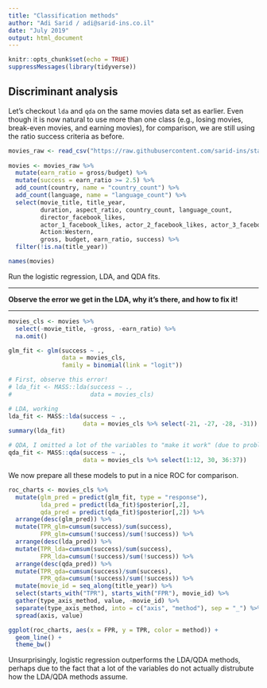 ```yaml
---
title: "Classification methods"
author: "Adi Sarid / adi@sarid-ins.co.il"
date: "July 2019"
output: html_document
---
```


```r
knitr::opts_chunk$set(echo = TRUE)
suppressMessages(library(tidyverse))
```

## Discriminant analysis

Let's checkout `lda` and `qda` on the same movies data set as earlier. Even though it is now natural to use more than one class (e.g., losing movies, break-even movies, and earning movies), for comparison, we are still using the ratio success criteria as before.

```r

movies_raw <- read_csv("https://raw.githubusercontent.com/sarid-ins/statistical_learning_course/master/datasets/scraped_imdb/movie_db_clean.csv", col_types = cols())
 
movies <- movies_raw %>% 
  mutate(earn_ratio = gross/budget) %>% 
  mutate(success = earn_ratio >= 2.5) %>% 
  add_count(country, name = "country_count") %>% 
  add_count(language, name = "language_count") %>% 
  select(movie_title, title_year,
         duration, aspect_ratio, country_count, language_count,
         director_facebook_likes,
         actor_1_facebook_likes, actor_2_facebook_likes, actor_3_facebook_likes,
         Action:Western,
         gross, budget, earn_ratio, success) %>% 
  filter(!is.na(title_year))

names(movies)

```

Run the logistic regression, LDA, and QDA fits.

***

**Observe the error we get in the LDA, why it's there, and how to fix it!**

***

```r
movies_cls <- movies %>% 
  select(-movie_title, -gross, -earn_ratio) %>% 
  na.omit()

glm_fit <- glm(success ~ .,
               data = movies_cls,
               family = binomial(link = "logit"))

# First, observe this error!
# lda_fit <- MASS::lda(success ~ .,
#                      data = movies_cls)

# LDA, working
lda_fit <- MASS::lda(success ~ .,
                     data = movies_cls %>% select(-21, -27, -28, -31))
summary(lda_fit)

# QDA, I omitted a lot of the variables to "make it work" (due to problems inverting matrices)
qda_fit <- MASS::qda(success ~ .,
                     data = movies_cls %>% select(1:12, 30, 36:37))
```

We now prepare all these models to put in a nice ROC for comparison.

```r
roc_charts <- movies_cls %>% 
  mutate(glm_pred = predict(glm_fit, type = "response"),
         lda_pred = predict(lda_fit)$posterior[,2],
         qda_pred = predict(qda_fit)$posterior[,2]) %>% 
  arrange(desc(glm_pred)) %>% 
  mutate(TPR_glm=cumsum(success)/sum(success),
         FPR_glm=cumsum(!success)/sum(!success)) %>% 
  arrange(desc(lda_pred)) %>% 
  mutate(TPR_lda=cumsum(success)/sum(success),
         FPR_lda=cumsum(!success)/sum(!success)) %>% 
  arrange(desc(qda_pred)) %>% 
  mutate(TPR_qda=cumsum(success)/sum(success),
         FPR_qda=cumsum(!success)/sum(!success)) %>% 
  mutate(movie_id = seq_along(title_year)) %>% 
  select(starts_with("TPR"), starts_with("FPR"), movie_id) %>% 
  gather(type_axis_method, value, -movie_id) %>% 
  separate(type_axis_method, into = c("axis", "method"), sep = "_") %>% 
  spread(axis, value)

ggplot(roc_charts, aes(x = FPR, y = TPR, color = method)) + 
  geom_line() + 
  theme_bw()

```

Unsurprisingly, logistic regression outperforms the LDA/QDA methods, perhaps due to the fact that a lot of the variables do not actually distrubute how the LDA/QDA methods assume.
